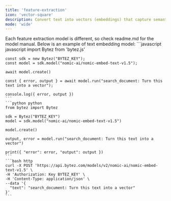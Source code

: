 ```yaml
---
title: 'feature-extraction'
icon: 'vector-square'
description: Convert text into vectors (embeddings) that capture semantic meaning
mode: 'wide'
---
```


<Accordion defaultOpen title="Basic usage">
  Each feature extraction model is different, so check readme.md for the model manual. Below is an example of text embedding model:

  <CodeGroup>
    ```javascript javascript
    import Bytez from 'bytez.js'

    const sdk = new Bytez("BYTEZ_KEY");
    const model = sdk.model("nomic-ai/nomic-embed-text-v1.5");

    await model.create()

    const { error, output } = await model.run("search_document: Turn this text into a vector");

    console.log({ error, output })
    ```
    ```python python
    from bytez import Bytez

    sdk = Bytez("BYTEZ_KEY")
    model = sdk.model("nomic-ai/nomic-embed-text-v1.5")

    model.create()

    output, error = model.run("search_document: Turn this text into a vector")

    print({ "error": error, "output": output })
    ```
    ```bash http
    curl -X POST 'https://api.bytez.com/models/v2/nomic-ai/nomic-embed-text-v1.5' \
    -H 'Authorization: Key BYTEZ_KEY' \
    -H 'Content-Type: application/json' \
    --data '{
      "text": "search_document: Turn this text into a vector"
    }'
    ```

  </CodeGroup>
</Accordion>
